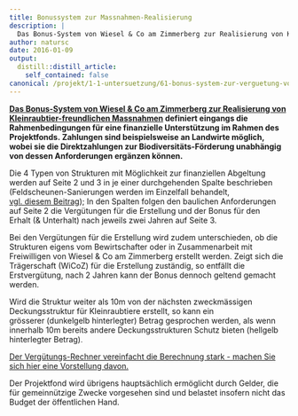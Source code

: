 ```yaml
---
title: Bonussystem zur Massnahmen-Realisierung
description: |
  Das Bonus-System von Wiesel & Co am Zimmerberg zur Realisierung von Kleinraubtier-freundlichen Massnahmen definiert eingangs die Rahmenbedingungen für eine finanzielle Unterstützung im Rahmen des Projektfonds.  Zahlungen sind beispielsweise an Landwirte möglich, wobei sie die Direktzahlungen zur Biodiversitäts-Förderung unabhängig von dessen Anforderungen ergänzen können.
author: natursc
date: 2016-01-09
output:
  distill::distill_article:
    self_contained: false
canonical: /projekt/1-1-untersuetzung/61-bonus-system-zur-verguetung-von-massnahmen
---
```



**[Das Bonus-System von Wiesel & Co am Zimmerberg zur Realisierung von
Kleinraubtier-freundlichen
Massnahmen](images/dokumente/Bonussystem_WiCoZ.pdf) definiert
eingangs die Rahmenbedingungen für eine finanzielle Unterstützung im
Rahmen des Projektfonds. Zahlungen sind beispielsweise an Landwirte
möglich, wobei sie die Direktzahlungen zur Biodiversitäts-Förderung
unabhängig von dessen Anforderungen ergänzen können.**

Die 4 Typen von Strukturen mit Möglichkeit zur finanziellen Abgeltung
werden auf Seite 2 und 3 in je einer durchgehenden Spalte beschrieben
(Feldscheunen-Sanierungen werden im Einzelfall behandelt,
[vgl. diesem Beitrag](http://wieselundco.ch/projekt/massnahmen/62-wir-unterstuetzen-die-instanstellung-von-feldscheunen));
In den Spalten folgen den baulichen Anforderungen auf Seite 2 die
Vergütungen für die Erstellung und der Bonus für den Erhalt (&
Unterhalt) nach jeweils zwei Jahren auf Seite 3.

Bei den Vergütungen für die Erstellung wird zudem unterschieden, ob die
Strukturen eigens vom Bewirtschafter oder in Zusammenarbeit mit
Freiwilligen von Wiesel & Co am Zimmerberg erstellt werden. Zeigt sich
die Trägerschaft (WiCoZ) für die Erstellung zuständig, so entfällt die
Erstvergütung, nach 2 Jahren kann der Bonus dennoch geltend gemacht
werden.

Wird die Struktur weiter als 10m von der nächsten zweckmässigen
Deckungsstruktur für Kleinraubtiere erstellt, so kann ein
grösserer (dunkelgelb hinterlegter) Betrag gesprochen werden, als wenn
innerhalb 10m bereits andere Deckungsstrukturen Schutz bieten (hellgelb
hinterlegter Betrag)<span
style="font-size: 12.16px; line-height: 1.3em;">.</span>

[Der Vergütungs-Rechner vereinfacht die Berechnung stark - machen Sie
sich hier eine Vorstellung
davon.](images/dokumente/Verguetungs-Rechner_web.xlsx) 

Der Projektfond wird übrigens hauptsächlich ermöglicht durch Gelder, die
für gemeinnützige Zwecke vorgesehen sind und belastet insofern nicht das
Budget der öffentlichen Hand.

<!--http://wieselundco.ch/projekt/1-1-untersuetzung/61-bonus-system-zur-verguetung-von-massnahmen-->
